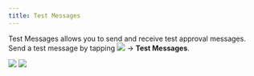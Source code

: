 ```yaml
---
title: Test Messages
---
```


Test Messages allows you to send and receive test approval messages.
Send a test message by tapping <img src="/images/cobo-guard/common/menu-icon.png" /> -> **Test Messages**.

<img src="/images/cobo-guard/navigate-the-cobo-guard-app/test-messages/test-messages-pending.png" />
<img src="/images/cobo-guard/navigate-the-cobo-guard-app/test-messages/test-messages-details.png" />
